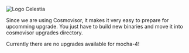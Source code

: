 
![Logo Celestia](/assets/node/Celestia-logo-color-color.svg)

Since we are using Cosmovisor, it makes it very easy to prepare for upcomming upgrade. You just have to build new binaries and move it into cosmovisor upgrades directory.


<Callout type="info" emoji="ℹ️">
  Currently there are no upgrades available for mocha-4!
</Callout>

